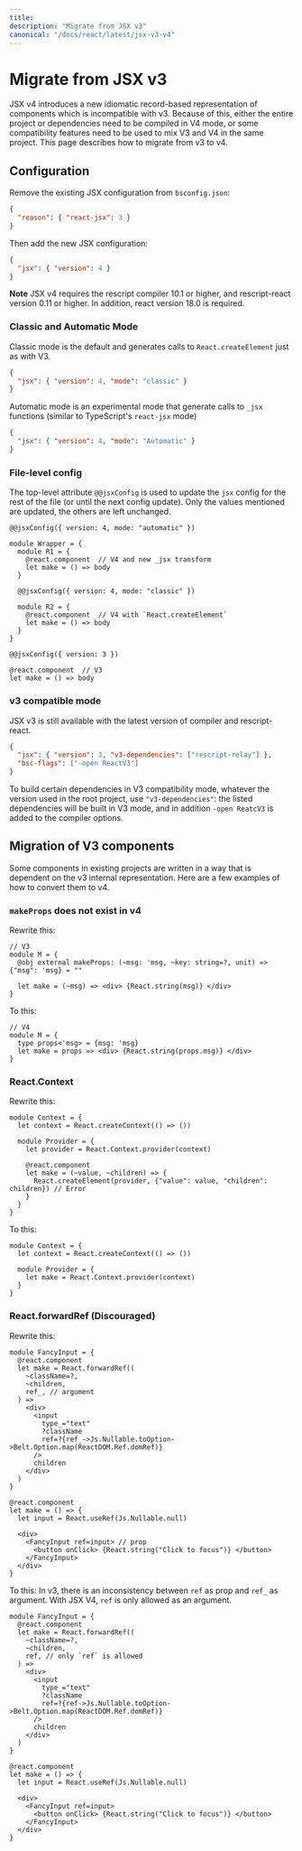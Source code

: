 ```yaml
---
title:
description: "Migrate from JSX v3"
canonical: "/docs/react/latest/jsx-v3-v4"
---
```


# Migrate from JSX v3

JSX v4 introduces a new idiomatic record-based representation of components which is incompatible with v3. Because of this, either the entire project or dependencies need to be compiled in V4 mode, or some compatibility features need to be used to mix V3 and V4 in the same project. This page describes how to migrate from v3 to v4.

## Configuration

Remove the existing JSX configuration from `bsconfig.json`:

```json
{
  "reason": { "react-jsx": 3 }
}
```

Then add the new JSX configuration:

```json
{
  "jsx": { "version": 4 }
}
```

**Note** JSX v4 requires the rescript compiler 10.1 or higher, and rescript-react version 0.11 or higher. In addition, react version 18.0 is required.

### Classic and Automatic Mode

Classic mode is the default and generates calls to `React.createElement` just as with V3.

```json
{
  "jsx": { "version": 4, "mode": "classic" }
}
```

Automatic mode is an experimental mode that generate calls to `_jsx` functions (similar to TypeScript's `react-jsx` mode)

```json
{
  "jsx": { "version": 4, "mode": "Automatic" }
}
```

### File-level config

The top-level attribute `@@jsxConfig` is used to update the `jsx` config for the rest of the file (or until the next config update). Only the values mentioned are updated, the others are left unchanged.

```res
@@jsxConfig({ version: 4, mode: "automatic" })

module Wrapper = {
  module R1 = {
    @react.component  // V4 and new _jsx transform
    let make = () => body
  }

  @@jsxConfig({ version: 4, mode: "classic" })

  module R2 = {
    @react.component  // V4 with `React.createElement`
    let make = () => body
  }
}

@@jsxConfig({ version: 3 })

@react.component  // V3
let make = () => body
```

### v3 compatible mode

JSX v3 is still available with the latest version of compiler and rescript-react.

```json
{
  "jsx": { "version": 3, "v3-dependencies": ["rescript-relay"] },
  "bsc-flags": ["-open ReactV3"]
}
```

To build certain dependencies in V3 compatibility mode, whatever the version used in the root project, use `"v3-dependencies"`: the listed dependencies will be built in V3 mode, and in addition `-open ReatcV3` is added to the compiler options.

## Migration of V3 components

Some components in existing projects are written in a way that is dependent on the v3 internal representation. Here are a few examples of how to convert them to v4.

### `makeProps` does not exist in v4

Rewrite this:

```res
// V3
module M = {
  @obj external makeProps: (~msg: 'msg, ~key: string=?, unit) => {"msg": 'msg} = ""

  let make = (~msg) => <div> {React.string(msg)} </div>
}
```

To this:

```res
// V4
module M = {
  type props<'msg> = {msg: 'msg}
  let make = props => <div> {React.string(props.msg)} </div>
}
```

### React.Context

Rewrite this:

```res
module Context = {
  let context = React.createContext(() => ())

  module Provider = {
    let provider = React.Context.provider(context)

    @react.component
    let make = (~value, ~children) => {
      React.createElement(provider, {"value": value, "children": children}) // Error
    }
  }
}
```

To this:

```res
module Context = {
  let context = React.createContext(() => ())

  module Provider = {
    let make = React.Context.provider(context)
  }
}
```

### React.forwardRef (Discouraged)

Rewrite this:

```res
module FancyInput = {
  @react.component
  let make = React.forwardRef((
    ~className=?,
    ~children,
    ref_, // argument
  ) =>
    <div>
      <input
        type_="text"
        ?className
        ref=?{ref_->Js.Nullable.toOption->Belt.Option.map(ReactDOM.Ref.domRef)}
      />
      children
    </div>
  )
}

@react.component
let make = () => {
  let input = React.useRef(Js.Nullable.null)

  <div>
    <FancyInput ref=input> // prop
      <button onClick> {React.string("Click to focus")} </button>
    </FancyInput>
  </div>
}
```

To this: In v3, there is an inconsistency between `ref` as prop and `ref_` as argument. With JSX V4, `ref` is only allowed as an argument.

```res
module FancyInput = {
  @react.component
  let make = React.forwardRef((
    ~className=?,
    ~children,
    ref, // only `ref` is allowed
  ) =>
    <div>
      <input
        type_="text"
        ?className
        ref=?{ref->Js.Nullable.toOption->Belt.Option.map(ReactDOM.Ref.domRef)}
      />
      children
    </div>
  )
}

@react.component
let make = () => {
  let input = React.useRef(Js.Nullable.null)

  <div>
    <FancyInput ref=input>
      <button onClick> {React.string("Click to focus")} </button>
    </FancyInput>
  </div>
}
```
